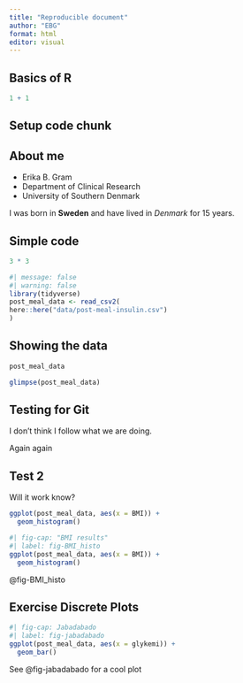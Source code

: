```yaml
---
title: "Reproducible document"
author: "EBG"
format: html
editor: visual
---
```


## Basics of R

```r
1 + 1
```

## Setup code chunk

## About me

-   Erika B. Gram
-   Department of Clinical Research
-   University of Southern Denmark

I was born in **Sweden** and have lived in *Denmark* for 15 years.

## Simple code

```r
3 * 3
```

```r
#| message: false
#| warning: false
library(tidyverse)
post_meal_data <- read_csv2(
here::here("data/post-meal-insulin.csv")
)
```

## Showing the data

```r
post_meal_data
```

```r
glimpse(post_meal_data)
```

## Testing for Git

I don't think I follow what we are doing.

Again again

## Test 2

Will it work know?

```r
ggplot(post_meal_data, aes(x = BMI)) +
  geom_histogram()
```

```r
#| fig-cap: "BMI results"
#| label: fig-BMI_histo
ggplot(post_meal_data, aes(x = BMI)) +
  geom_histogram()
```

@fig-BMI_histo

## Exercise Discrete Plots

```r
#| fig-cap: Jabadabado
#| label: fig-jabadabado
ggplot(post_meal_data, aes(x = glykemi)) + 
  geom_bar()
```
See @fig-jabadabado for a cool plot
